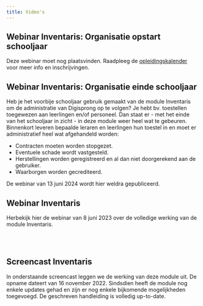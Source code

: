 ```yaml
---
title: Video's
---
```


## Webinar Inventaris: Organisatie opstart schooljaar 
Deze webinar moet nog plaatsvinden. Raadpleeg de [opleidingskalender](/opleidingskalender#webinar-inventaris-organisatie-opstart-schooljaar) voor meer info en inschrijvingen.

## Webinar Inventaris: Organisatie einde schooljaar 
Heb je het voorbije schooljaar gebruik gemaakt van de module Inventaris om de administratie van Digisprong op te volgen? Je hebt bv. toestellen toegewezen aan leerlingen en/of personeel. Dan staat er - met het einde van het schooljaar in zicht - in deze module weer heel wat te gebeuren. Binnenkort leveren bepaalde leraren en leerlingen hun toestel in en moet er administratief heel wat afgehandeld worden:
- Contracten moeten worden stopgezet.
- Eventuele schade wordt vastgesteld.
- Herstellingen worden geregistreerd en al dan niet doorgerekend aan de gebruiker.
- Waarborgen worden gecrediteerd.

De webinar van 13 juni 2024 wordt hier weldra gepubliceerd. 

## Webinar Inventaris 

Herbekijk hier de webinar van 8 juni 2023 over de volledige werking van de module Inventaris. 

<Youtube url="https://www.youtube.com/embed/BvTgHH81QKk"/>

<br/><br/>

## Screencast Inventaris 

In onderstaande screencast leggen we de werking van deze module uit. De opname dateert van 16 november 2022. Sindsdien heeft de module nog enkele updates gehad en zijn er nog enkele bijkomende mogelijkheden toegevoegd. De geschreven handleiding is volledig up-to-date. 

<Youtube url="https://www.youtube.com/embed/O4u-2SnFxjQ" />

<br/><br/>